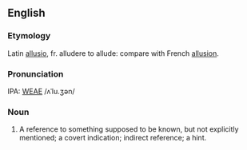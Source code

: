==English==
===Etymology===
Latin [[allusio]], fr. alludere to allude: compare with French [[allusion]].

===Pronunciation===
IPA: [[WEAE]] /ʌˈlu.ʒən/

===Noun===
# A reference to something supposed to be known, but not explicitly mentioned; a covert indication; indirect reference; a hint.
<!-- material copied from Webster's Revised Unabridged Dictionary (1913) -->